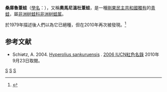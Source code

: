 {{Speciesbox
| taxon = Hyperolius sankuruensis
| binomial_authority = (Laurent, 1979)
| status = DD 
| status_system = IUCN3.1
}}

'''桑庫魯葦蛙'''（[[學名|學名]]：''{{lang|la|Hyperolius sankuruensis}}''），又稱'''奧馬尼溫杜葦蛙'''，是一種[[剛果民主共和國|剛果民主共和國]][[特有種|獨有]]的[[青蛙|青蛙]]，屬[[非洲树蛙科|非洲树蛙科]][[非洲树蛙属|非洲树蛙属]]。

於1979年描述後人們以為它已絕種，但在2010年再次被發現。<ref name="">{{cite news
|publisher=[[英國廣播公司|英國廣播公司]]
|date=2010年9月22日
|title='Lost' frogs found after decades
|url=http://www.bbc.co.uk/news/science-environment-11385774
|accessdate=2010年9月23日
|archive-date=2010年9月23日
|archive-url=https://web.archive.org/web/20100923052506/http://www.bbc.co.uk/news/science-environment-11385774
|dead-url=no
}}</ref>

==参考文献==
{{reflist}}
*Schiøtz, A. 2004.  [http://www.iucnredlist.org/search/details.php/56201/all Hyperolius sankuruensis] {{Wayback|url=http://www.iucnredlist.org/search/details.php/56201/all |date=20070930140041 }}.   [http://www.iucnredlist.org 2006 IUCN紅色名錄] {{Wayback|url=http://www.iucnredlist.org/ |date=20180508171911 }}  2010年9月23日取閱。
{{Taxonbar}}
[[Category:IUCN红色名录数据缺乏物种|S]]
[[Category:非洲两栖动物|S]]
[[Category:非洲树蛙科|S]]